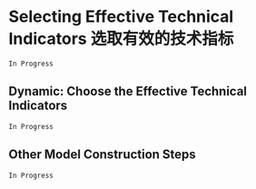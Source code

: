 # Selecting Effective Technical Indicators 选取有效的技术指标

`In Progress`

## Dynamic: Choose the Effective Technical Indicators 

`In Progress`

## Other Model Construction Steps 

`In Progress`